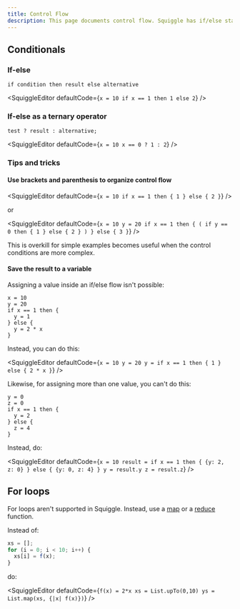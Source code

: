 ```yaml
---
title: Control Flow
description: This page documents control flow. Squiggle has if/else statements, but not for loops. Instead of for loops, you can use reduce/map constructs, which are also documented here.
---
```


## Conditionals

### If-else

```squiggle
if condition then result else alternative
```

<SquiggleEditor
  defaultCode={`
x = 10
if x == 1 then 1 else 2
`}
/>

### If-else as a ternary operator

```squiggle
test ? result : alternative;
```

<SquiggleEditor
  defaultCode={`
x = 10
x == 0 ? 1 : 2
`}
/>

### Tips and tricks

#### Use brackets and parenthesis to organize control flow

<SquiggleEditor
  defaultCode={`
x = 10
if x == 1 then {
  1
} else {
  2
}
`}
/>

or

<SquiggleEditor
  defaultCode={`
x = 10
y = 20
if x == 1 then {
  (
    if y == 0 then {
      1
    } else {
      2
    }
  )
} else {
  3
}
`}
/>

This is overkill for simple examples becomes useful when the control conditions are more complex.

#### Save the result to a variable

Assigning a value inside an if/else flow isn't possible:

```squiggle
x = 10
y = 20
if x == 1 then {
  y = 1
} else {
  y = 2 * x
}
```

Instead, you can do this:

<SquiggleEditor
  defaultCode={`
x = 10
y = 20
y = if x == 1 then {
  1
} else {
  2 * x
}
`}
/>

Likewise, for assigning more than one value, you can't do this:

```squiggle
y = 0
z = 0
if x == 1 then {
  y = 2
} else {
  z = 4
}
```

Instead, do:

<SquiggleEditor
  defaultCode={`
x = 10
result = if x == 1 then {
  {y: 2, z: 0}
} else {
  {y: 0, z: 4}
}
y = result.y
z = result.z
`}
/>

## For loops

For loops aren't supported in Squiggle. Instead, use a [map](/docs/Api/List#map) or a [reduce](/docs/Api/List#reduce) function.

Instead of:

```js
xs = [];
for (i = 0; i < 10; i++) {
  xs[i] = f(x);
}
```

do:

<SquiggleEditor
  defaultCode={`
f(x) = 2*x
xs = List.upTo(0,10)
ys = List.map(xs, {|x| f(x)})
`}
/>
